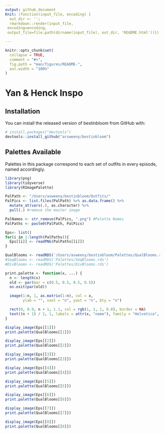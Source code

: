 ```yaml
---
output: github_document
Knit: (function(input_file, encoding) {
  out_dir <- '';
  rmarkdown::render(input_file,
 encoding=encoding,
 output_file=file.path(dirname(input_file), out_dir, 'README.html'))})

---
```


<!-- README.md is generated from README.Rmd. Please edit that file -->

```r
knitr::opts_chunk$set(
  collapse = TRUE,
  comment = "#>",
  fig.path = "man/figures/README-",
  out.width = "100%"
)
```



# Yan & Henck Inspo 

## Installation

You can install the released version of bestinbloom from GitHub with:

```r
# install.packages("devtools")
devtools::install_github("arsweeny/bestinbloom")
```

## Palettes Available 

Palettes in this package correspond to each set of outfits in every episode, named accordingly. 

```r
library(png)
library(tidyverse)
library(RImagePalette)

PalPath <- "/Users/asweeny/bestinbloom/Outfits/"
PalPics <- list.files(PalPath) %>% as.data.frame() %>% 
  mutate_at(vars(.), as.character) %>% 
  pull(.) #remove the master image 

PalNames <- str_remove(PalPics, ".png") #Palette Names 
PalPaths <- paste0(PalPath, PalPics)

Eps<- list()
for(i in 1:length(PalPaths)){
  Eps[[i]] <- readPNG(PalPaths[[i]])
}

QualBlooms <- readRDS('/Users/asweeny/bestinbloom/Palettes/QualBlooms.rds')
#SeqBlooms <- readRDS('Palettes/SeqBlooms.rds')
#DivBlooms <- readRDS('Palettes/DivBlooms.rds')
```

```r
print.palette <- function(x, ...) {
  n <- length(x)
  old <- par(mar = c(0.5, 0.5, 0.5, 0.5))
  on.exit(par(old))

  image(1:n, 1, as.matrix(1:n), col = x,
        ylab = "", xaxt = "n", yaxt = "n", bty = "n")

  rect(0, 0.9, n + 1, 1.1, col = rgb(1, 1, 1, 0.8), border = NA)
  text((n + 1) / 2, 1, labels = attr(x, "name"), family = "Helvetica", col = "black")
}
```



```r
display_image(Eps[[1]])
print.palette(QualBlooms[[1]])
```


```r
display_image(Eps[[2]])
print.palette(QualBlooms[[2]])
```

```r
display_image(Eps[[3]])
print.palette(QualBlooms[[3]])
```

```r
display_image(Eps[[4]])
print.palette(QualBlooms[[4]])
```

```r
display_image(Eps[[5]])
print.palette(QualBlooms[[5]])
```

```r
display_image(Eps[[6]])
print.palette(QualBlooms[[6]])
```

```r
display_image(Eps[[7]])
print.palette(QualBlooms[[7]])
```

```r
display_image(Eps[[8]])
print.palette(QualBlooms[[8]])
```


